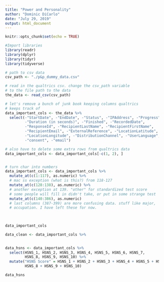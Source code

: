 ```yaml
---
title: "Power and Personality"
author: "Dominic DiCarlo"
date: "July 29, 2019"
output: html_document
---
```


```r
knitr::opts_chunk$set(echo = TRUE)
```

```r

#Import libraries
library(readr)
library(dplyr)
library(tidyr)
library(tidyverse)

```

```r

# path to csv data
csv_path <- "./p&p_dummy_data.csv"

# read in the qualtrics csv. change the csv_path variable
# to the file path to the data
the_data <- read_csv(csv_path)

# let's remove a bunch of junk book keeping columns qualtrics 
# keeps track of
data_important_cols <- the_data %>%
  select(-"StartDate", -"EndDate", -"Status", -"IPAddress", -"Progress",
         -"Duration (in seconds)", -"Finished", -"RecordedDate", 
         -"ResponseId", -"RecipientLastName", -"RecipientFirstName",
         -"RecipientEmail", -"ExternalReference", -"LocationLatitude",
         -"LocationLongitude", -"DistributionChannel", -"UserLanguage",
         -"consent", -"email")

# also have to delete some extra rows from qualtrics data
data_important_cols <- data_important_cols[-c(1, 2), ]


# turn char into numbers
data_important_cols <- data_important_cols %>%
  mutate_at(c(1:117), as.numeric) %>%
  # mac ss exception (what is this?) from 118-127
  mutate_at(c(128:138), as.numeric) %>%
  # another exception at 139. "other" for standardized test score
  # some people will fill in didn't take, or put in some strange test
  mutate_at(c(140:386), as.numeric)
  # last columns (387-399) are more confusing data. stuff like major,
  # occupation. I have left these for now. 
  
  

data_important_cols

```

```r

data_clean <- data_important_cols %>%
  

```

```r

data_hsns <- data_important_cols %>%
  select(HSNS_1, HSNS_2, HSNS_3, HSNS_4, HSNS_5, HSNS_6, HSNS_7,
         HSNS_8, HSNS_9, HSNS_10) %>%
  mutate("HSNS Score" = HSNS_1 + HSNS_2 + HSNS_3 + HSNS_4 + HSNS_5 + HSNS_6 + HSNS_7 + 
         HSNS_8 + HSNS_9 + HSNS_10)

data_hsns

```


